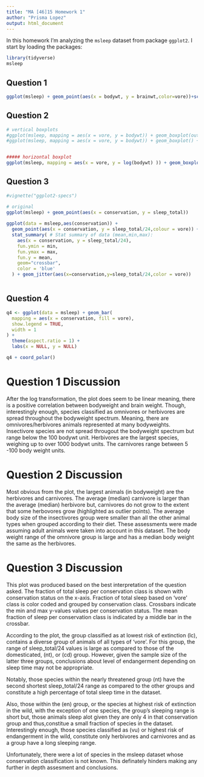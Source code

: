 ```yaml
---
title: "MA [46]15 Homework 1"
author: "Prisma Lopez"
output: html_document
---
```


In this homework I'm analyzing the `msleep` dataset from package `ggplot2`.
I start by loading the packages:

```r
library(tidyverse)
msleep
```



## Question 1

```r
ggplot(msleep) + geom_point(aes(x = bodywt, y = brainwt,color=vore))+scale_x_log10() + scale_y_log10()

```


## Question 2


```r
# vertical boxplots
#ggplot(msleep, mapping = aes(x = vore, y = bodywt)) + geom_boxplot(outlier.colour="black",outlier.shape=8,outlier.size=2) + coord_trans(y = "log10") 
#ggplot(msleep, mapping = aes(x = vore, y = bodywt)) + geom_boxplot() + coord_trans(y = "log2")


##### horizontal boxplot
ggplot(msleep, mapping = aes(x = vore, y = log(bodywt) )) + geom_boxplot() + coord_flip()  


```


## Question 3

```r
#vignette("ggplot2-specs")

# original
ggplot(msleep) + geom_point(aes(x = conservation, y = sleep_total))
 
ggplot(data = msleep,aes(conservation)) + 
  geom_point(aes(x = conservation, y = sleep_total/24,colour = vore)) + 
  stat_summary( # Stat summary of data (mean,min,max):
    aes(x = conservation, y = sleep_total/24),
    fun.ymin = min,
    fun.ymax = max,
    fun.y = mean,
    geom="crossbar",
    color = 'blue'
  ) + geom_jitter(aes(x=conservation,y=sleep_total/24,color = vore)) 



```



## Question 4

```r
q4 <- ggplot(data = msleep) + geom_bar(
  mapping = aes(x = conservation, fill = vore),
  show.legend = TRUE,
  width = 1
) +
  theme(aspect.ratio = 1) +
  labs(x = NULL, y = NULL)

q4 + coord_polar()
```

# Question 1 Discussion
After the log transformation, the plot does seem to be linear meaning, there is a positive correlation between bodyweight and brain weight. Though, interestingly enough, species classified as omnivores or herbivores are spread throughout the bodyweight spectrum. Meaning, there are omnivores/herbivores animals represented at many bodyweights. Insectivore species are not spread througout the bodyweight spectrum but range below the 100 bodywt unit. Herbivores are the largest species, weighing up to over 1000 bodywt units. The carnivores range between 5 -100 body weight units. 

# Question 2 Discussion
Most obvious from the plot, the largest animals (in bodyweight) are the herbivores and carnivores. The average (median) carnivore is larger than the average (median) herbivore but, carnivores do not grow to the extent that some herbovores grow (highlighted as outlier points). The average body size of the insectivores group were smaller than all the other animal types when grouped according to their diet. These assessments were made assuming adult animals were taken into account in this dataset. The body weight range of the omnivore group is large and has a median body weight the same as the herbivores.


# Question 3 Discussion
This plot was produced based on the best interpretation of the question asked. The fraction of total sleep per conservation class is shown with conservation status on the x-axis. Fraction of total sleep based on 'vore' class is color coded and grouped by conservation class. Crossbars indicate the min and max y-values values per conservation status. The mean fraction of sleep per conservation class is indicated by a middle bar in the crossbar.

According to the plot, the group classified as at lowest risk of extinction (lc), contains a diverse group of animals of all types of 'vore'. For this group, the range of sleep_total/24 values is large as compared to those of  the domesticated, (nt), or (cd) group. However, given the sample size of the latter three groups, conclusions about level of endangerment depending on sleep time may not be appropriate.

Notably, those species within the nearly threatened group (nt) have the second shortest sleep_total/24 range as compared to the other groups and constitute a high percentage of total sleep time in the dataset. 

Also, those within the (en) group, or the species at highest risk of extinction in the wild, with the exception of one species, the group's sleeping range is short but, those animals sleep alot given they are only 4 in that conservation group and thus,constitue a small fraction of species in the dataset. Interestingly enough, those species classified as (vu) or highest risk of endangerment  in the wild, constitute only herbivores and carnivores and as a group have a long sleeping range.

Unfortunately, there were a lot of species in the msleep dataset whose conservation classification is not known. This definately hinders making any further in depth assesment and conclusions.




